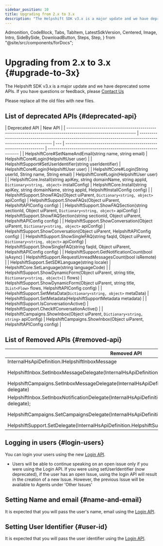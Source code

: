 ```yaml
---
sidebar_position: 10
title: Upgrading from 2.x to 3.x
description: "The Helpshift SDK v3.x is a major update and we have deprecated some APIs. If you have questions or feedback, please Contact Us"
---
```


  Admonition,
  CodeBlock,
  Tabs,
  TabItem,
  LatestSdkVersion,
  Centered,
  Image,
  Intro,
  SideBySide,
  DownloadButton,
  Steps,
  Step,
} from "@site/src/components/forDocs";

# Upgrading from 2.x to 3.x {#upgrade-to-3x}

<Intro>

The Helpshift SDK v3.x is a major update and we have deprecated some APIs. If you have questions or feedback, please <a href="https://support.helpshift.com/kb/contact/" target="_blank">Contact Us</a>

</Intro>

<Admonition type="info" title="Note">

Please replace all the old files with new files.

</Admonition>

## List of deprecated APIs {#deprecated-api}

| Deprecated API                                                                                                    | New API                                                                                                         |
| ----------------------------------------------------------------------------------------------------------------- | --------------------------------------------------------------------------------------------------------------- | --- | ------------------------------------------------------------------- | --------------------------------------------------------------- |
| HelpshiftCore#SetNameAndEmail(string name, string email)                                                          | HelpshiftCore#Login(HelpshiftUser user)                                                                         |
| HelpshiftSupport#SetUserIdentifier(string userIdentifier)                                                         | HelpshiftCore#Login(HelpshiftUser user)                                                                         |
| HelpshiftCore#Login(String userId, String name, String email)                                                     | HelpshiftCore#Login(HelpshiftUser user)                                                                         |
| HelpshiftCore.Install(string apiKey, string domainName, string appId, `Dictionary<string, object>` installConfig) | HelpshiftCore.Install(string apiKey, string domainName, string appId, HelpshiftInstallConfig config)            |
| HelpshiftSupport.ShowFAQs(Object uiParent, `Dictionary<string, object>` apiConfig)                                | HelpshiftSupport.ShowFAQs(Object uiParent, HelpshiftAPIConfig config)                                           |
| HelpshiftSupport.ShowFAQSection(string sectionId, Object uiParent, `Dictionary<string, object>` apiConfig)        | HelpshiftSupport.ShowFAQSection(string sectionId, Object uiParent, HelpshiftAPIConfig config)                   |
| HelpshiftSupport.ShowConversation(Object uiParent, `Dictionary<string, object>` apiConfig)                        | HelpshiftSupport.ShowConversation(Object uiParent, HelpshiftAPIConfig config)                                   |
| HelpshiftSupport.ShowSingleFAQ(string faqId, Object uiParent, `Dictionary<string, object>` apiConfig)             | HelpshiftSupport.ShowSingleFAQ(string faqId, Object uiParent, HelpshiftAPIConfig config)                        |
| HelpshiftSupport.GetNotificationCount(bool isAsync)                                                               | HelpshiftSupport.RequestUnreadMessagesCount(bool isRemote)                                                      |
| HelpshiftSupport.SetSDKLanguage(string locale)                                                                    | HelpshiftCore.SetLanguage(string languageCode)                                                                  |
| HelpshiftSupport.ShowDynamicForm(Object uiParent, string title, `Dictionary<string, object>[]` flows)             | HelpshiftSupport.ShowDynamicForm(Object uiParent, string title, `IList<Flow>` flows, HelpshiftAPIConfig config) |     | HelpshiftSupport.SetMetaData(`Dictionary<string, object>` metaData) | HelpshiftSupport.SetMetadata(HelpshiftSupportMetadata metadata) |
| HelpshiftSupport.IsConversationActive()                                                                           | HelpshiftSupport.CheckIfConversationActive()                                                                    |
| HelpshiftCampaigns.ShowInbox(Object uiParent, `Dictionary<string, string>` apiConfig)                             | HelpshiftCampaigns.ShowInbox(Object uiParent, HelpshiftAPIConfig config)                                        |

## List of Removed APIs {#removed-api}

| Removed API                                                                                                       | New API                                                                           |
| ----------------------------------------------------------------------------------------------------------------- | --------------------------------------------------------------------------------- |
| InternalHsApiDefinition.IHelpshiftInboxMessage                                                                    | InboxMessage                                                                      |
| HelpshiftInbox.SetInboxMessageDelegate(InternalHsApiDefinition.HelpshiftInboxDelegate delegate)                   | HelpshiftInbox.SetInboxMessageDelegate(IInboxMessageDelegate delegate);           |
| HelpshiftCampaigns.SetInboxMessageDelegate(InternalHsApiDefinition.HelpshiftInboxDelegate delegate)               | HelpshiftCampaigns.SetInboxMessageDelegate(IInboxMessageDelegate delegate);       |
| HelpshiftInbox.SetInboxNotificationDelegate(InternalHsApiDefinition.HelpshiftInboxNotificationDelegate delegate); | HelpshiftInbox.SetInboxNotificationDelegate(IInboxNotificationDelegate delegate); |
| HelpshiftCampaigns.SetCampaignsDelegate(InternalHsApiDefinition.HelpshiftCampaignsDelegate);                      | HelpshiftCampaigns.SetCampaignsDelegate(ICampaignsDelegate delegate);             |
| HelpshiftSupport.SetDelegate(InternalHsApiDefinition.HelpshiftSupportDelegate delegate);                          | HelpshiftSupport.SetDelegate(ISupportDelegate delegate);                          |

## Logging in users {#login-users}

You can login your users using the new [Login API](/xamarin/users-ios#logged-in-users).

<Admonition type="info" title="Note">

- Users will be able to continue speaking on an open issue only if you were using the Login API. If you were using setUserIdentifier (now deprecated), if the user has an open Issue, using the login API will result in the creation of a new Issue. However, the previous Issue will be available to Agents under 'Other Issues'

</Admonition>

## Setting Name and email {#name-and-email}

It is expected that you will pass the user's name, email using the [Login API](/xamarin/users-ios#logged-in-users).

## Setting User Identifier {#user-id}

It is expected that you will pass the user identifier using the [Login API](/xamarin/users-ios#logged-in-users).

